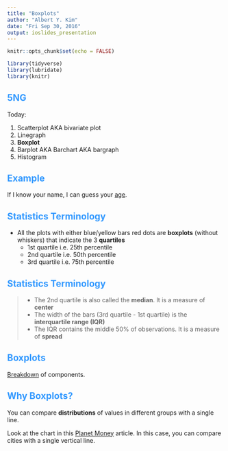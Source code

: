 ```yaml
---
title: "Boxplots"
author: "Albert Y. Kim"
date: "Fri Sep 30, 2016"
output: ioslides_presentation
---
```


<style>
h2 { 
 color: #3399ff;		
}
h3 { 
 color: #3399ff;		
}
slides > slide.backdrop {
  background: white;
}
</style>

```r
knitr::opts_chunk$set(echo = FALSE)
```

```r
library(tidyverse)
library(lubridate)
library(knitr)
```



## 5NG

Today:

1. Scatterplot AKA bivariate plot
1. Linegraph
1. **Boxplot**
1. Barplot AKA Barchart AKA bargraph
1. Histogram



## Example

If I know your name, I can guess your [age](http://fivethirtyeight.com/features/how-to-tell-someones-age-when-all-you-know-is-her-name/).



## Statistics Terminology

* All the plots with either blue/yellow bars red dots are **boxplots** (without whiskers) that indicate the 3 **quartiles**
    + 1st quartile i.e. 25th percentile
    + 2nd quartile i.e. 50th percentile
    + 3rd quartile i.e. 75th percentile



## Statistics Terminology

> * The 2nd quartile is also called the **median**. It is a measure of **center**
> * The width of the bars (3rd quartile - 1st quartile) is the **interquartile range (IQR)**
> * The IQR contains the middle 50% of observations. It is a measure of **spread**
    


## Boxplots

[Breakdown](http://www.datavizcatalogue.com/methods/images/anatomy/box_plot.png) of components.


    
## Why Boxplots?

You can compare **distributions** of values in different groups with a single line.

Look at the chart in this [Planet Money](http://www.npr.org/sections/money/2015/03/19/394057221/how-much-or-little-the-middle-class-makes-in-30-u-s-cities) article. In this case,
you can compare cities with a single vertical line.
